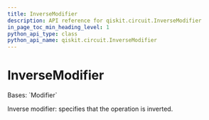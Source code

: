 ```yaml
---
title: InverseModifier
description: API reference for qiskit.circuit.InverseModifier
in_page_toc_min_heading_level: 1
python_api_type: class
python_api_name: qiskit.circuit.InverseModifier
---
```


# InverseModifier

<Class id="qiskit.circuit.InverseModifier" github="https://github.com/qiskit/qiskit/tree/stable/1.0/qiskit/circuit/annotated_operation.py" signature="qiskit.circuit.InverseModifier">
  Bases: `Modifier`

  Inverse modifier: specifies that the operation is inverted.
</Class>

